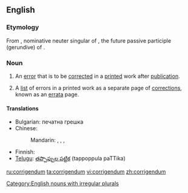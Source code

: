 ==English==

===Etymology===
From {{etyl|corrigendum|lang=la}}, nominative neuter singular of {{term|corrigendus|lang=la}}, the future passive participle (gerundive) of {{term|corrigo|corrigō|I correct|lang=la}}.

===Noun===
{{en-noun|corrigend|a}}

# An [[error]] that is to be [[correct]]ed in a [[print]]ed work after [[publication]].
# {{usuallyplural}} A [[list]] of errors in a printed work as a separate page of [[correction]]s, known as an [[errata]] page.

====Translations====
{{trans-top|error that is to be corrected in a printed work}}
* Bulgarian: печатна грешка
* Chinese:
*: Mandarin: {{t|cmn|勘誤|sc=Hani}}, {{t|cmn|勘误|tr=kānwù|sc=Hani}}, {{i|alternative form:}} {{t|cmn|刊誤|sc=Hani}}, {{t|cmn|刊误|sc=Hani}}
{{trans-mid}}
* Finnish: {{t|fi|korjaukset|p}}
* [[Telugu]]: [[తప్పొప్పుల పట్టిక]] (tappoppula paTTika)
{{trans-bottom}}

{{trans-top|list of errors in a printed work}}
{{trans-mid}}
{{trans-bottom}}

[[Category:English nouns with irregular plurals]]

[[ru:corrigendum]]
[[ta:corrigendum]]
[[vi:corrigendum]]
[[zh:corrigendum]]